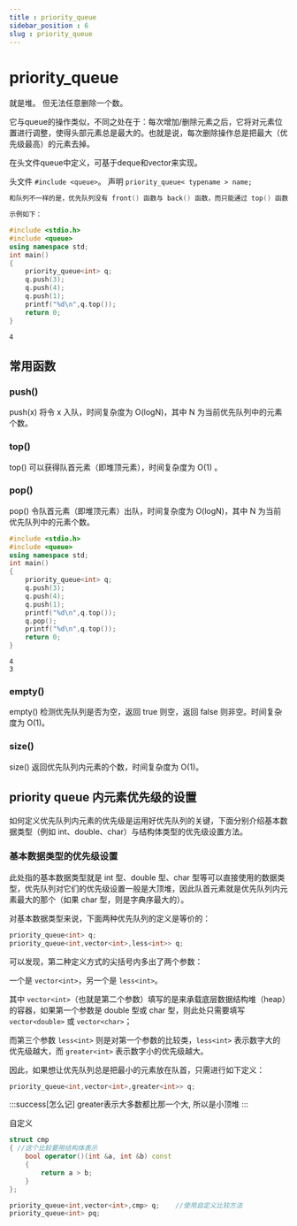 ```yaml
---
title : priority_queue
sidebar_position : 6
slug : priority_queue
---
```

# priority_queue

就是堆。 但无法任意删除一个数。

它与queue的操作类似，不同之处在于：每次增加/删除元素之后，它将对元素位置进行调整，使得头部元素总是最大的。也就是说，每次删除操作总是把最大（优先级最高）的元素去掉。

在头文件queue中定义，可基于deque和vector来实现。

头文件 `#include <queue>`。
声明
`priority_queue< typename > name;`

```cpp
和队列不一样的是，优先队列没有 front() 函数与 back() 函数，而只能通过 top() 函数来访问队首元素（也可以称为堆顶元素），也就是优先级最高的元素。

示例如下：

#include <stdio.h>
#include <queue>
using namespace std;
int main()
{
    priority_queue<int> q;
    q.push(3);
    q.push(4);
    q.push(1);
    printf("%d\n",q.top());
    return 0;
}
```

```text title="output"
4
```

## 常用函数

### push()

push(x) 将令 x 入队，时间复杂度为 O(logN)，其中 N 为当前优先队列中的元素个数。

### top()

top() 可以获得队首元素（即堆顶元素），时间复杂度为 O(1) 。

### pop()

pop() 令队首元素（即堆顶元素）出队，时间复杂度为 O(logN)，其中 N 为当前优先队列中的元素个数。

```cpp
#include <stdio.h>
#include <queue>
using namespace std;
int main()
{
    priority_queue<int> q;
    q.push(3);
    q.push(4);
    q.push(1);
    printf("%d\n",q.top());
    q.pop();
    printf("%d\n",q.top());
    return 0;
}
```

```text title="output"
4
3
```

### empty()

empty() 检测优先队列是否为空，返回 true 则空，返回 false 则非空。时间复杂度为 O(1)。

### size()

size() 返回优先队列内元素的个数，时间复杂度为 O(1)。

## priority queue 内元素优先级的设置

如何定义优先队列内元素的优先级是运用好优先队列的关键，下面分别介绍基本数据类型（例如 int、double、char）与结构体类型的优先级设置方法。

### 基本数据类型的优先级设置

此处指的基本数据类型就是 int 型、double 型、char 型等可以直接使用的数据类型，优先队列对它们的优先级设置一般是大顶堆，因此队首元素就是优先队列内元素最大的那个（如果 char 型，则是字典序最大的）。

对基本数据类型来说，下面两种优先队列的定义是等价的：

```cpp
priority_queue<int> q;
priority_queue<int,vector<int>,less<int>> q;
```
可以发现，第二种定义方式的尖括号内多出了两个参数：

一个是 `vector<int>`，另一个是 `less<int>`。

其中 `vector<int>`（也就是第二个参数）填写的是来承载底层数据结构堆（heap）的容器，如果第一个参数是 double 型或 char 型，则此处只需要填写 `vector<double>` 或 `vector<char>`；

而第三个参数 `less<int>` 则是对第一个参数的比较类，`less<int>` 表示数字大的优先级越大，而 `greater<int>` 表示数字小的优先级越大。

因此，如果想让优先队列总是把最小的元素放在队首，只需进行如下定义：

```cpp
priority_queue<int,vector<int>,greater<int>> q;
```

:::success[怎么记]
greater表示大多数都比那一个大, 所以是小顶堆
:::

自定义

```cpp
struct cmp
{ //这个比较要用结构体表示
    bool operator()(int &a, int &b) const
    {
        return a > b;
    }
};

priority_queue<int,vector<int>,cmp> q;    //使用自定义比较方法
priority_queue<int> pq;
```